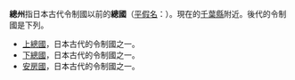 '''總州'''指日本古代令制國以前的'''總國'''（[[平假名|平假名]]：{{lang|ja|ふさのくに}}）。現在的[[千葉縣|千葉縣]]附近。後代的令制國是下列。

* [[上總國|上總國]]，日本古代的令制國之一。
* [[下總國|下總國]]，日本古代的令制國之一。
* [[安房國|安房國]]，日本古代的令制國之一。
{{disambig|Cat=二字州名消歧义}}